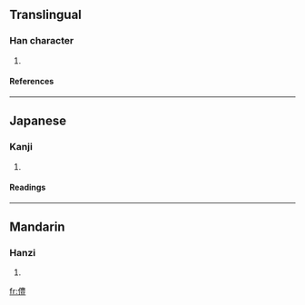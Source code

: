 ==Translingual==
===Han character===
{{Han char|rn=9|rad=人|as=13|sn=15|four=|canj=人廿田廿 (OTWT)}}
# {{defn|Han}}
====References====
{{Han ref|kx=0118.160|dkj=01168|hdz=10225.030|uh=50FC|ud=20732}}
----
==Japanese==
===Kanji===
{{ja-kanji|grade=|rs=人13}}
# {{defn|Japanese}}
====Readings====
{{ja-readings|on=[[ほう]] (hō)|kun=}}
----
==Mandarin==
===Hanzi===
{{cmn-hanzi|pin=[[fēng]] ([[feng1]])|wg=feng<sup>1</sup>}}
# {{defn|Mandarin}}

[[fr:僼]]